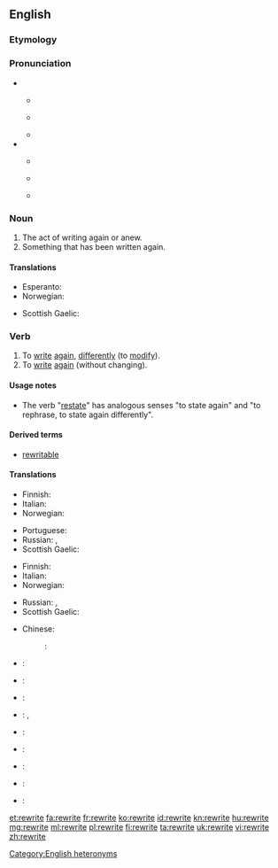 {{wikipedia|dab=rewrite}}
==English==

===Etymology===
{{prefix|re|write}}

===Pronunciation===
* {{qualifier|noun}}
** {{a|UK}} {{IPA|/ˈɹiː.ɹaɪt/}}
** {{a|US}} {{IPA|/ˈɹi.ɹaɪt/}}
** {{rhymes|iːɹaɪt}}
* {{a|verb}}
** {{a|UK}} {{IPA|/ɹiːˈɹaɪt/}}
** {{a|US}} {{IPA|/ɹiˈɹaɪt/}}
** {{rhymes|aɪt}}

===Noun===
{{en-noun}}

# The act of writing again or anew.
# Something that has been written again.

====Translations====
{{trans-top|something that has been written again}}
* Esperanto: {{t|eo|reverko}}
* Norwegian: {{t|no|omskrivning|m|f}}
{{trans-mid}}
* Scottish Gaelic: {{t|gd|ath-sgrìobhadh|m}}
{{trans-bottom}}

===Verb===
{{en-verb|rewrites|rewriting|rewrote|rewritten}}

# To [[write]] [[again]], [[differently]] (to [[modify]]).
# To [[write]] [[again]] (without changing).

====Usage notes====
* The verb "[[restate]]" has analogous senses "to state again" and "to rephrase, to state again differently".

====Derived terms====
* [[rewritable]]

====Translations====
{{trans-top|to write again, differently}}
* Finnish: {{t|fi|[[kirjoittaa]] [[uudestaan]]}}
* Italian: {{t|it|riscrivere}}
* Norwegian: {{t|no|omskrive}}
{{trans-mid}}
* Portuguese: {{t+|pt|reescrever}}
* Russian: {{t+|ru|перепи́сывать|tr=perepísyvat'}} {{impf}}, {{t+|ru|переписа́ть|tr=perepisát'}} {{pf.}}
* Scottish Gaelic: {{t|gd|ath-sgrìobh}}
{{trans-bottom}}

{{trans-top|to write again, without changing}}
* Finnish: {{t|fi|[[kirjoittaa]] [[uudestaan]]}}
* Italian: {{t|it|riscrivere}}
* Norwegian: {{t|no|rekonstruere}}
{{trans-mid}}
* Russian: {{t+|ru|перепи́сывать|tr=perepísyvat'}} {{impf}}, {{t+|ru|переписа́ть|tr=perepisát'}} {{pf.}}
* Scottish Gaelic: {{t|gd|ath-sgrìobh}}
{{trans-bottom}}

{{checktrans-top|to write again}}
* Chinese:
*: {{ttbc|cmn}}: {{t|cmn|重写|tr=chóngxiě|sc=Hani}}
* {{ttbc|nl}}: {{t+|nl|herschrijven}}
* {{ttbc|eo}}: {{t|eo|reskribi}}
* {{ttbc|fr}}: {{t+|fr|réécrire}}
* {{ttbc|hu}}: {{t+|hu|átír}}, {{t|hu|átfogalmaz}}
* {{ttbc|id}}: {{t|id|[[tulis|menulis]] [[ulang]]}} <!-- was "[[tulis|menulis]] [[ulang]]" - assumed sum-of-parts; if an idiom, remove the wikilinks to the individual words. see [[User:Kephir/gadgets/xte#Translation_fixing]] -->
{{trans-mid}}
* {{ttbc|ja}}: {{t|ja|書き直す|tr=[[かきなおす]], kaki-naosu|sc=Jpan}}
* {{ttbc|pt}}: {{t+|pt|reescrever}}
* {{ttbc|ro}}: {{t+|ro|rescrie}}
* {{ttbc|es}}: {{t+|es|reescribir}}
{{trans-bottom}}

[[Category:English heteronyms]]

[[et:rewrite]]
[[fa:rewrite]]
[[fr:rewrite]]
[[ko:rewrite]]
[[id:rewrite]]
[[kn:rewrite]]
[[hu:rewrite]]
[[mg:rewrite]]
[[ml:rewrite]]
[[pl:rewrite]]
[[fi:rewrite]]
[[ta:rewrite]]
[[uk:rewrite]]
[[vi:rewrite]]
[[zh:rewrite]]